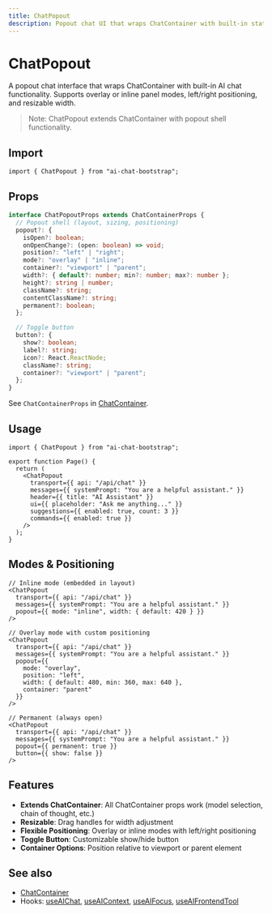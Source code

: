 ```yaml
---
title: ChatPopout
description: Popout chat UI that wraps ChatContainer with built-in state and a resizable overlay/inline panel.
---
```


# ChatPopout

A popout chat interface that wraps ChatContainer with built-in AI chat functionality. Supports overlay or inline panel modes, left/right positioning, and resizable width.

> Note: ChatPopout extends ChatContainer with popout shell functionality.

## Import

```tsx
import { ChatPopout } from "ai-chat-bootstrap";
```

## Props

```ts
interface ChatPopoutProps extends ChatContainerProps {
  // Popout shell (layout, sizing, positioning)
  popout?: {
    isOpen?: boolean;
    onOpenChange?: (open: boolean) => void;
    position?: "left" | "right";
    mode?: "overlay" | "inline";
    container?: "viewport" | "parent";
    width?: { default?: number; min?: number; max?: number };
    height?: string | number;
    className?: string;
    contentClassName?: string;
    permanent?: boolean;
  };

  // Toggle button
  button?: {
    show?: boolean;
    label?: string;
    icon?: React.ReactNode;
    className?: string;
    container?: "viewport" | "parent";
  };
}
```

See `ChatContainerProps` in [ChatContainer](/api/components/chat-container).

## Usage

```tsx
import { ChatPopout } from "ai-chat-bootstrap";

export function Page() {
  return (
    <ChatPopout
      transport={{ api: "/api/chat" }}
      messages={{ systemPrompt: "You are a helpful assistant." }}
      header={{ title: "AI Assistant" }}
      ui={{ placeholder: "Ask me anything..." }}
      suggestions={{ enabled: true, count: 3 }}
      commands={{ enabled: true }}
    />
  );
}
```

## Modes & Positioning

```tsx
// Inline mode (embedded in layout)
<ChatPopout
  transport={{ api: "/api/chat" }}
  messages={{ systemPrompt: "You are a helpful assistant." }}
  popout={{ mode: "inline", width: { default: 420 } }}
/>

// Overlay mode with custom positioning
<ChatPopout
  transport={{ api: "/api/chat" }}
  messages={{ systemPrompt: "You are a helpful assistant." }}
  popout={{
    mode: "overlay",
    position: "left",
    width: { default: 480, min: 360, max: 640 },
    container: "parent"
  }}
/>

// Permanent (always open)
<ChatPopout
  transport={{ api: "/api/chat" }}
  messages={{ systemPrompt: "You are a helpful assistant." }}
  popout={{ permanent: true }}
  button={{ show: false }}
/>
```

## Features

- **Extends ChatContainer**: All ChatContainer props work (model selection, chain of thought, etc.)
- **Resizable**: Drag handles for width adjustment
- **Flexible Positioning**: Overlay or inline modes with left/right positioning
- **Toggle Button**: Customizable show/hide button
- **Container Options**: Position relative to viewport or parent element

## See also

- [ChatContainer](/api/components/chat-container)
- Hooks: [useAIChat](/api/hooks/use-ai-chat), [useAIContext](/api/hooks/use-ai-context), [useAIFocus](/api/hooks/use-ai-focus), [useAIFrontendTool](/api/hooks/use-ai-frontend-tool)
